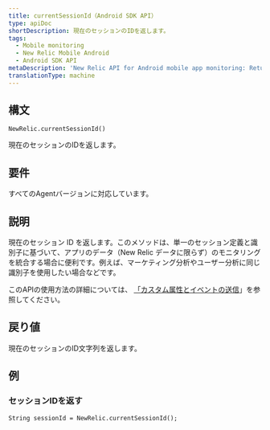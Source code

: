 ```yaml
---
title: currentSessionId（Android SDK API）
type: apiDoc
shortDescription: 現在のセッションのIDを返します。
tags:
  - Mobile monitoring
  - New Relic Mobile Android
  - Android SDK API
metaDescription: 'New Relic API for Android mobile app monitoring: Return the ID of session.'
translationType: machine
---
```


## 構文

```
NewRelic.currentSessionId()
```

現在のセッションのIDを返します。

## 要件

すべてのAgentバージョンに対応しています。

## 説明

現在のセッション ID を返します。このメソッドは、単一のセッション定義と識別子に基づいて、アプリのデータ（New Relic データに限らず）のモニタリングを統合する場合に便利です。例えば、マーケティング分析やユーザー分析に同じ識別子を使用したい場合などです。

このAPIの使用方法の詳細については、 [「カスタム属性とイベントの送信](/docs/mobile-monitoring/new-relic-mobile-android/install-configure/work-android-sdk-api#attributes-events-insights)」を参照してください。

## 戻り値

現在のセッションのID文字列を返します。

## 例

### セッションIDを返す

```
String sessionId = NewRelic.currentSessionId();
```
